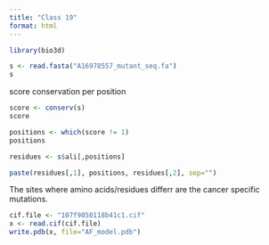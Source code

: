 ```yaml
---
title: "Class 19"
format: html
---
```


```r
library(bio3d)

s <- read.fasta("A16978557_mutant_seq.fa")
s
```

score conservation per position
```r
score <- conserv(s)
score
```

```r
positions <- which(score != 1)
positions
```

```r
residues <- s$ali[,positions]
```

```r
paste(residues[,1], positions, residues[,2], sep="")
```


The sites where amino acids/residues differr are the cancer specific mutations.


```r
cif.file <- "107f9050118b41c1.cif"
x <- read.cif(cif.file)
write.pdb(x, file="AF_model.pdb")
```



